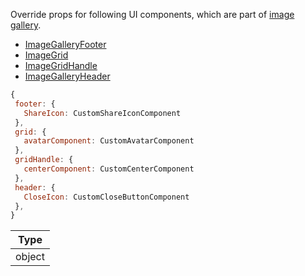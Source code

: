 Override props for following UI components, which are part of [image gallery](https://github.com/GetStream/stream-chat-react-native/wiki/Cookbook-v3.0#gallery-components).

- [ImageGalleryFooter](#)
- [ImageGrid](#)
- [ImageGridHandle](#)
- [ImageGalleryHeader](#)

```jsx
{
 footer: {
   ShareIcon: CustomShareIconComponent
 },
 grid: {
   avatarComponent: CustomAvatarComponent
 },
 gridHandle: {
   centerComponent: CustomCenterComponent
 },
 header: {
   CloseIcon: CustomCloseButtonComponent
 },
}
```

| Type |
| - |
| object |
